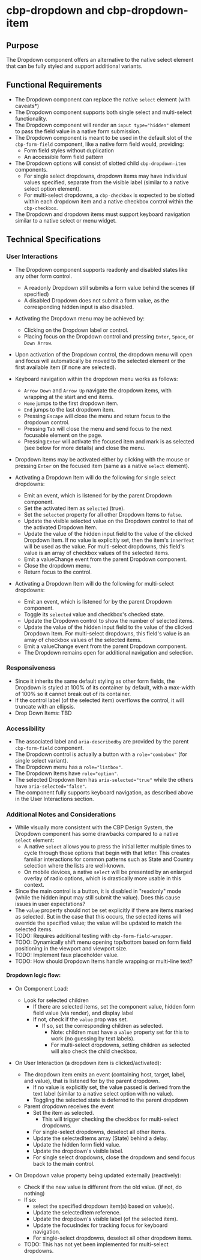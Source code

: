
<Meta title="Components/Dropdown/Specifications" />

# cbp-dropdown and cbp-dropdown-item

## Purpose

The Dropdown component offers an alternative to the native select element that can be fully styled and support additional variants.

## Functional Requirements

* The Dropdown component can replace the native `select` element (with caveats*)
* The Dropdown component supports both single select and multi-select functionality.
* The Dropdown component will render an `input type="hidden"` element to pass the field value in a native form submission.
* The Dropdown component is meant to be used in the default slot of the `cbp-form-field` component, like a native form field would, providing:
  * Form field styles without duplication
  * An accessible form field pattern
* The Dropdown options will consist of slotted child `cbp-dropdown-item` components.
  * For single select dropdowns, dropdown items may have individual values specified, separate from the visible label (similar to a native select option element).
  * For multi-select dropdowns, a `cbp-checkbox` is expected to be slotted within each dropdown item and a native checkbox control within the `cbp-checkbox`.
* The Dropdown and dropdown items must support keyboard navigation similar to a native select or menu widget.

## Technical Specifications

### User Interactions

* The Dropdown component supports readonly and disabled states like any other form control.
  * A readonly Dropdown still submits a form value behind the scenes (if specified)
  * A disabled Dropdown does not submit a form value, as the corresponding hidden input is also disabled.
* Activating the Dropdown menu may be achieved by:
  * Clicking on the Dropdown label or control.
  * Placing focus on the Dropdown control and pressing `Enter`, `Space`, or `Down Arrow`.
* Upon activation of the Dropdown control, the dropdown menu will open and focus will automatically be moved to the selected element or the first available item (if none are selected).
* Keyboard navigation within the dropdown menu works as follows:
  * `Arrow Down` and `Arrow Up` navigate the dropdown items, with wrapping at the start and end items.
  * `Home` jumps to the first dropdown item.
  * `End` jumps to the last dropdown item.
  * Pressing `Escape` will close the menu and return focus to the dropdown control.
  * Pressing `Tab` will close the menu and send focus to the next focusable element on the page.
  * Pressing `Enter` will activate the focused item and mark is as selected (see below for more details) and close the menu.

* Dropdown Items may be activated either by clicking with the mouse or pressing `Enter` on the focused item (same as a native `select` element).
* Activating a Dropdown Item will do the following for single select dropdowns:
  * Emit an event, which is listened for by the parent Dropdown component.
  * Set the activated item as `selected` (true).
  * Set the `selected` property for all other Dropdown Items to `false`.
  * Update the visible selected value on the Dropdown control to that of the activated Dropdown Item.
  * Update the value of the hidden input field to the value of the clicked Dropdown Item. If no value is explicitly set, then the item's `innerText` will be used as the value. For multi-select dropdowns, this field's value is an array of checkbox values of the selected items.
  * Emit a valueChange event from the parent Dropdown component.
  * Close the dropdown menu.
  * Return focus to the control.

* Activating a Dropdown Item will do the following for multi-select dropdowns:
  * Emit an event, which is listened for by the parent Dropdown component.
  * Toggle its `selected` value and checkbox's checked state.
  * Update the Dropdown control to show the number of selected items.
  * Update the value of the hidden input field to the value of the clicked Dropdown Item. For multi-select dropdowns, this field's value is an array of checkbox values of the selected items.
  * Emit a valueChange event from the parent Dropdown component.
  * The Dropdown remains open for additional navigation and selection.

### Responsiveness

* Since it inherits the same default styling as other form fields, the Dropdown is styled at 100% of its container by default, with a max-width of 100% so it cannot break out of its container.
* If the control label (of the selected item) overflows the control, it will truncate with an ellipsis.
* Drop Down Items: TBD

### Accessibility

* The associated label and `aria-describedby` are provided by the parent `cbp-form-field` component.
* The Dropdown control is actually a button with a `role="combobox"` (for single select variant).
* The Dropdown menu has a `role="listbox"`.
* The Dropdown Items have `role="option"`.
* The selected Dropdown Item has `aria-selected="true"` while the others have `aria-selected="false"`.
* The component fully supports keyboard navigation, as described above in the User Interactions section.

### Additional Notes and Considerations

* While visually more consistent with the CBP Design System, the Dropdown component has some drawbacks compared to a native `select` element:
  * A native `select` allows you to press the initial letter multiple times to cycle through those options that begin with that letter. This creates familiar interactions for common patterns such as State and Country selection where the lists are well-known.
  * On mobile devices, a native `select` will be presented by an enlarged overlay of radio options, which is drastically more usable in this context.
* Since the main control is a button, it is disabled in "readonly" mode (while the hidden input may still submit the value). Does this cause issues in user expectations?
* The `value` property should not be set explicitly if there are items marked as selected. But in the case that this occurs, the selected items will override the specified value; the value will be updated to match the selected items.
* TODO: Requires additional testing with `cbp-form-field-wrapper`.
* TODO: Dynamically shift menu opening top/bottom based on form field positioning in the viewport and viewport size.
* TODO: Implement faux placeholder value.
* TODO: How should Dropdown Items handle wrapping or multi-line text?

#### Dropdown logic flow:

* On Component Load:
  * Look for selected children
    * If there are selected items, set the component value, hidden form field value (via render), and display label
    * If not, check if the `value` prop was set.
      * If so, set the corresponding children as selected.
        * Note: children must have a `value` property set for this to work (no guessing by text labels).
        * For multi-select dropdowns, setting children as selected will also check the child checkbox.

* On User Interaction (a dropdown item is clicked/activated):
  * The dropdown item emits an event (containing host, target, label, and value), that is listened for by the parent dropdown.
    * If no value is explicitly set, the value passed is derived from the text label (similar to a native select option with no value).
    * Toggling the selected state is deferred to the parent dropdown
  * Parent dropdown receives the event
    * Set the item as selected.
      * This will trigger checking the checkbox for multi-select dropdowns.
    * For single-select dropdowns, deselect all other items.
    * Update the selectedItems array (State) behind a delay.
    * Update the hidden form field value.
    * Update the dropdown's visible label.
    * For single select dropdowns, close the dropdown and send focus back to the main control.

* On Dropdown value property being updated externally (reactively):
  * Check if the new value is different from the old value. (if not, do nothing)
  * If so: 
    * select the specified dropdown item(s) based on value(s).
    * Update the selectedItem reference.
    * Update the dropdown's visible label (of the selected item).
    * Update the focusIndex for tracking focus for keyboard navigation.
    * For single-select dropdowns, deselect all other dropdown items.
  * TODO: This has not yet been implemented for multi-select dropdowns.

  


